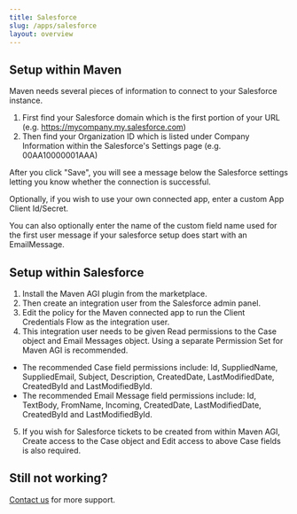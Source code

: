 ```yaml
---
title: Salesforce
slug: /apps/salesforce
layout: overview
---
```


## Setup within Maven

Maven needs several pieces of information to connect to your Salesforce instance.

1. First find your Salesforce domain which is the first portion of your URL (e.g. https://mycompany.my.salesforce.com)
2. Then find your Organization ID which is listed under Company Information within the Salesforce's Settings page (e.g. 00AA10000001AAA)

After you click "Save", you will see a message below the Salesforce
settings letting you know whether the connection is successful. 

Optionally, if you wish to use your own connected app, enter a custom App Client Id/Secret.

You can also optionally enter the name of the custom field name used for the first user message if your 
salesforce setup does start with an EmailMessage.

## Setup within Salesforce

1. Install the Maven AGI plugin from the marketplace.
2. Then create an integration user from the Salesforce admin panel.
3. Edit the policy for the Maven connected app to run the Client Credentials Flow as the integration user.
4. This integration user needs to be given Read permissions to the Case object and Email Messages object. Using a separate Permission Set for Maven AGI is recommended.
  - The recommended Case field permissions include: Id, SuppliedName, SuppliedEmail, Subject, Description, CreatedDate, LastModifiedDate, CreatedById and LastModifiedById.
  - The recommended Email Message field permissions include: Id, TextBody, FromName, Incoming, CreatedDate, LastModifiedDate, CreatedById and LastModifiedById.
5. If you wish for Salesforce tickets to be created from within Maven AGI, Create access to the Case object and Edit access to above Case fields is also required.

## Still not working?

[Contact us](https://support.mavenagi.com) for more support.